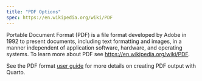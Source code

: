 ```yaml
---
title: "PDF Options"
spec: https://en.wikipedia.org/wiki/PDF
---
```


Portable Document Format (PDF) is a file format developed by Adobe in 1992 to present documents, including text formatting and images, in a manner independent of application software, hardware, and operating systems. To learn more about PDF see <https://en.wikipedia.org/wiki/PDF>.

See the PDF format [user guide](../../output-formats/pdf-basics.qmd) for more details on creating PDF output with Quarto.
